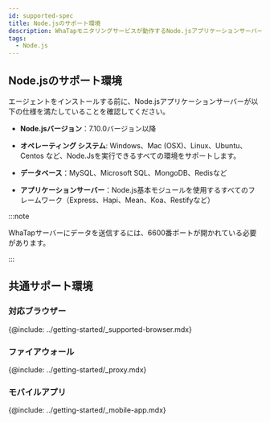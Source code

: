 ```yaml
---
id: supported-spec
title: Node.jsのサポート環境
description: WhaTapモニタリングサービスが動作するNode.jsアプリケーションサーバーの基本仕様について説明します。
tags:
  - Node.js
---
```


## Node.jsのサポート環境

エージェントをインストールする前に、Node.jsアプリケーションサーバーが以下の仕様を満たしていることを確認してください。

-   **Node.jsバージョン**：7.10.0バージョン以降

-   **オペレーティング システム**: Windows、Mac (OSX)、Linux、Ubuntu、Centos など、Node.Jsを実行できるすべての環境をサポートします。

-   **データベース**：MySQL、Microsoft SQL、MongoDB、Redisなど

-   **アプリケーションサーバー**：Node.js基本モジュールを使用するすべてのフレームワーク（Express、Hapi、Mean、Koa、Restifyなど）

:::note

WhaTapサーバーにデータを送信するには、6600番ポートが開かれている必要があります。

:::

## 共通サポート環境

### 対応ブラウザー

{@include: ../getting-started/_supported-browser.mdx}  

### ファイアウォール

{@include: ../getting-started/_proxy.mdx}

### モバイルアプリ

{@include: ../getting-started/_mobile-app.mdx} 
